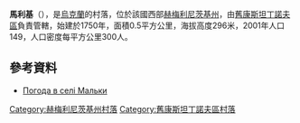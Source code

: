 {{coord|49|51|52|N|27|7|16|E|scale:100000|display=title}}

'''馬利基'''（{{lang-uk|Мальки}}），是[[烏克蘭|烏克蘭]]的村落，位於該國西部[[赫梅利尼茨基州|赫梅利尼茨基州]]，由[[舊康斯坦丁諾夫區|舊康斯坦丁諾夫區]]負責管轄，始建於1750年，面積0.5平方公里，海拔高度296米，2001年人口149，人口密度每平方公里300人。

==參考資料==
* [http://weather.in.ua/ua/hmel'nickaja/14886 Погода в селі Мальки]

{{DEFAULTSORT:Мальки}}
[[Category:赫梅利尼茨基州村落|Category:赫梅利尼茨基州村落]]
[[Category:舊康斯坦丁諾夫區村落|Category:舊康斯坦丁諾夫區村落]]


{{Khmelnytskyi-geo-stub}}
